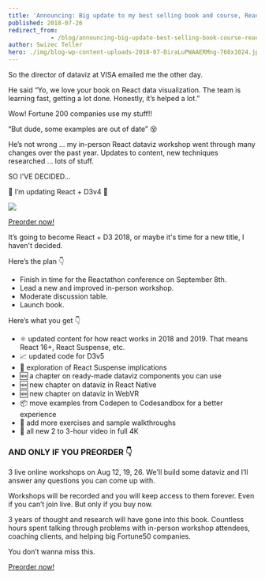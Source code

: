 ```yaml
---
title: 'Announcing: Big update to my best selling book and course, React + D3v4'
published: 2018-07-26
redirect_from: 
            - /blog/announcing-big-update-best-selling-book-course-react-d3v4/swizec/8527
author: Swizec Teller
hero: ./img/blog-wp-content-uploads-2018-07-DiraLuPWAAERMng-768x1024.jpg
---
```

So the director of dataviz at VISA emailed me the other day.



He said “Yo, we love your book on React data visualization. The team is learning fast, getting a lot done. Honestly, it’s helped a lot.”



Wow! Fortune 200 companies use my stuff!!



“But dude, some examples are out of date” 😵



He’s not wrong ... my in-person React dataviz workshop went through many changes over the past year. Updates to content, new techniques researched ... lots of stuff.



SO I'VE DECIDED…



🎉 I’m updating React + D3v4 🎉



![](./img/blog-wp-content-uploads-2018-07-DiraLuPWAAERMng-768x1024.jpg)





<!--[if mso]>
  <v:roundrect xmlns:v="urn:schemas-microsoft-com:vml" xmlns:w="urn:schemas-microsoft-com:office:word" href="https://gumroad.com/l/pMtnZ" style="height:40px;v-text-anchor:middle;width:200px;" arcsize="10%" strokecolor="#1e3650" fillcolor="#ffa824">
    <w:anchorlock/>
    <center style="color:#ffffff;font-family:sans-serif;font-size:13px;font-weight:bold;">Preorder now!</center>
  </v:roundrect>
<![endif]-->

[Preorder now!](https://gumroad.com/l/pMtnZ)





  
  




It’s going to become React + D3 2018, or maybe it's time for a new title, I haven't decided.



Here’s the plan 👇



- Finish in time for the Reactathon conference on September 8th.
- Lead a new and improved in-person workshop.
- Moderate discussion table.
- Launch book.



Here’s what you get 👇



- ⚛️ updated content for how react works in 2018 and 2019. That means React 16+, React Suspense, etc.
- 📈 updated code for D3v5
- 🚟 exploration of React Suspense implications
- 🆕 a chapter on ready-made dataviz components you can use
- 🆕 new chapter on dataviz in React Native
- 🆕 new chapter on dataviz in WebVR
- 📦 move examples from Codepen to Codesandbox for a better experience
- 🏃 add more exercises and sample walkthroughs
- 🎥 all new 2 to 3-hour video in full 4K



### AND ONLY IF YOU PREORDER 👇



3 live online workshops on Aug 12, 19, 26. We'll build some dataviz and I’ll answer any questions you can come up with.



Workshops will be recorded and you will keep access to them forever. Even if you can’t join live. But only if you buy now.



3 years of thought and research will have gone into this book. Countless hours spent talking through problems with in-person workshop attendees, coaching clients, and helping big Fortune50 companies.



You don’t wanna miss this.



  
  






<!--[if mso]>
  <v:roundrect xmlns:v="urn:schemas-microsoft-com:vml" xmlns:w="urn:schemas-microsoft-com:office:word" href="https://gumroad.com/l/pMtnZ" style="height:40px;v-text-anchor:middle;width:200px;" arcsize="10%" strokecolor="#1e3650" fillcolor="#ffa824">
    <w:anchorlock/>
    <center style="color:#ffffff;font-family:sans-serif;font-size:13px;font-weight:bold;">Preorder now!</center>
  </v:roundrect>
<![endif]-->

[Preorder now!](https://gumroad.com/l/pMtnZ)